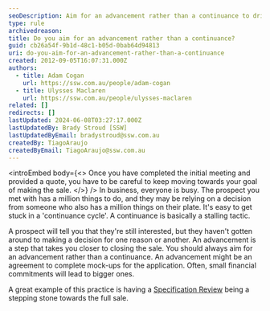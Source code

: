 ```yaml
---
seoDescription: Aim for an advancement rather than a continuance to drive business forward and increase chances of making a sale.
type: rule
archivedreason:
title: Do you aim for an advancement rather than a continuance?
guid: cb26a54f-9b1d-48c1-b05d-0bab64d94813
uri: do-you-aim-for-an-advancement-rather-than-a-continuance
created: 2012-09-05T16:07:31.000Z
authors:
  - title: Adam Cogan
    url: https://ssw.com.au/people/adam-cogan
  - title: Ulysses Maclaren
    url: https://ssw.com.au/people/ulysses-maclaren
related: []
redirects: []
lastUpdated: 2024-06-08T03:27:17.000Z
lastUpdatedBy: Brady Stroud [SSW]
lastUpdatedByEmail: bradystroud@ssw.com.au
createdBy: TiagoAraujo
createdByEmail: TiagoAraujo@ssw.com.au
---
```


<introEmbed
  body={<>
Once you have completed the initial meeting and provided a quote, you have to be careful to keep moving towards your goal of making the sale.
  </>}
/>
In business, everyone is busy. The prospect you met with has a million things to do, and they may be relying on a decision from someone who also has a million things on their plate. It's easy to get stuck in a 'continuance cycle'. A continuance is basically a stalling tactic.

A prospect will tell you that they're still interested, but they haven't gotten around to making a decision for one reason or another. An advancement is a step that takes you closer to closing the sale. You should always aim for an advancement rather than a continuance. An advancement might be an agreement to complete mock-ups for the application. Often, small financial commitments will lead to bigger ones.

A great example of this practice is having a [Specification Review](/conduct-a-spec-review) being a stepping stone towards the full sale.

